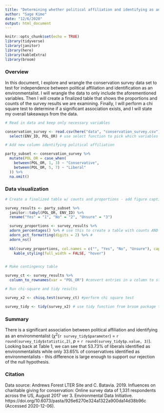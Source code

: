 ```yaml
---
title: "Determining whether political affiliation and identifying as an environmentalist are independent"
author: "Sage Kime"
date: "12/6/2020"
output: html_document
---
```


```r
knitr::opts_chunk$set(echo = TRUE)
library(tidyverse)
library(janitor)
library(here)
library(kableExtra)
library(broom)
```

### Overview

In this document, I explore and wrangle the conservation survey data set to test for independence between political affiliation and identification as an environmentalist. I will wrangle the data to only include the aforementioned variables. Then I will create a finalized table that shows the proportions and counts of the survey results we are examining. Finally, I will perform a chi square test to determine if a significant association exists, and I will state my overall takeaways from the data.

```r
# Read in data and keep only necessary variables

conservation_survey <- read.csv(here("data", "conservation_survey.csv")) %>% 
  select(ENV_ID, POL_OR) # use select function to pick which variables to keep
```



```r
# Add new column identifying political affiliation

party_subset <- conservation_survey %>% 
  mutate(POL_OR = case_when(
    between(POL_OR, 1, 3) ~ "Conservative",
    between(POL_OR, 5, 7) ~ "Liberal"
  )) %>% 
  na.omit()
```

### Data visualization

```r
# Create a finalized table w/ counts and proportions - add figure caption

survey_results <- party_subset %>% 
  janitor::tabyl(POL_OR, ENV_ID) %>% 
  rename("Yes" = "1", "No" = "2", "Unsure" = "3")

  survey_proportions <- survey_results %>% 
  adorn_percentages() %>% # use this to create a table with counts AND proportions
  adorn_pct_formatting(digits = 2) %>% # 
  adorn_ns()
  
  kbl(survey_proportions, col.names = c("", "Yes", "No", "Unsure"), caption = "Table 1. Survey responses show whether individuals identify as environmentalists, by political affiliation. Data source: Andrews Forest LTER Site and C. Batavia. 2019") %>% #rename to look tidy
    kable_styling(full_width = FALSE, "hover")
  
```



```r
# Make contingency table

survey_ct <- survey_results %>% 
  column_to_rownames(var = "POL_OR") #convert entries in a column to stored rownames
```

```r
# Run chi-square and tidy results

survey_x2 <- chisq.test(survey_ct) #perform chi square test

survey_tidy <- tidy(survey_x2) # use tidy function from broom package to make in-line referencing easier
```

### Summary

There is a significant association between political affiliation and identifying as an environmentalist ($\chi$^2^(`r survey_tidy$parameter`) = `r round(survey_tidy$statistic,2)`, *p* = `r round(survey_tidy$p.value, 3)`). Looking back at Table 1, we can see that 53.73% of liberals identified as environmentalists while only 33.65% of conservatives identified as environmentalists - this difference is large enough to support our rejection of the null hypothesis.

### Citation

Data source: Andrews Forest LTER Site and C. Batavia. 2019. Influences on charitable giving for conservation: Online survey data of 1,331 respondents across the US, August 2017 ver 3. Environmental Data Initiative. https://doi.org/10.6073/pasta/926e6270e324a1322a900da14d38b96c (Accessed 2020-12-06).
